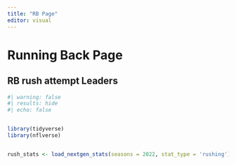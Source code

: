 ```yaml
---
title: "RB Page"
editor: visual
---
```


# Running Back Page

## RB rush attempt Leaders

```r
#| warning: false
#| results: hide
#| echo: false


library(tidyverse)
library(nflverse)


rush_stats <- load_nextgen_stats(seasons = 2022, stat_type = 'rushing') #this has player GIS to make images with player images
```
